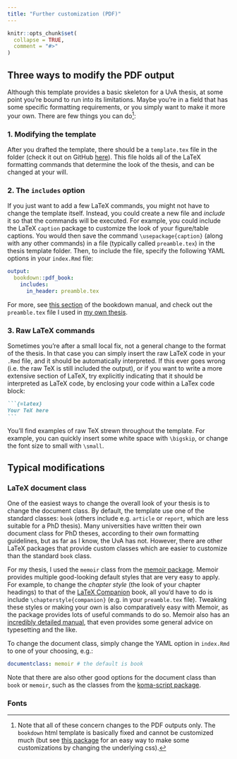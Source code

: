 ```yaml
---
title: "Further customization (PDF)"
---
```


```r
knitr::opts_chunk$set(
  collapse = TRUE,
  comment = "#>"
)
```

## Three ways to modify the PDF output

Although this template provides a basic skeleton for a UvA thesis, at some point you're bound to run into its limitations. Maybe you're in a field that has some specific formatting requirements, or you simply want to make it more your own. There are few things you can do[^htmlmod]:

[^htmlmod]: Note that all of these concern changes to the PDF outputs only. The `bookdown` html template is basically fixed and cannot be customized much (but see [this package](https://github.com/hebrewseniorlife/bookdownThemeEditor) for an easy way to make some customizations by changing the underlying css).

### 1. Modifying the template

After you drafted the template, there should be a `template.tex` file in the folder (check it out on GitHub [here](https://github.com/lcreteig/amsterdown/blob/master/inst/rmarkdown/templates/thesis/skeleton/template.tex)). This file holds all of the LaTeX formatting commands that determine the look of the thesis, and can be changed at your will.

### 2. The `includes` option

If you just want to add a few LaTeX commands, you might not have to change the template itself. Instead, you could create a new file and *include* it so that the commands will be executed. For example, you could include the LaTeX `caption` package to customize the look of your figure/table captions. You would then save the command `\usepackage{caption}` (along with any other commands) in a file (typically called `preamble.tex`) in the thesis template folder. Then, to include the file, specify the following YAML options in your `index.Rmd` file:

```yaml
output:
  bookdown::pdf_book:
    includes:
      in_header: preamble.tex
```

For more, see [this section](https://bookdown.org/yihui/bookdown/yaml-options.html) of the bookdown manual, and check out the `preamble.tex` file I used in [my own thesis](https://github.com/lcreteig/thesis/blob/master/tex/preamble.tex).

### 3. Raw LaTeX commands

Sometimes you're after a small local fix, not a general change to the format of the thesis. In that case you can simply insert the raw LaTeX code in your `.Rmd` file, and it should be automatically interpreted. If this ever goes wrong (i.e. the raw TeX is still included the output), or if you want to write a more extensive section of LaTeX, try explicitly indicating that it should be interpreted as LaTeX code, by enclosing your code within a LaTex code block: 

````markdown
```{=latex}
Your TeX here
```
````

You'll find examples of raw TeX strewn throughout the template. For example, you can quickly insert some white space with `\bigskip`, or change the font size to small with `\small`.

## Typical modifications

### LaTeX document class

One of the easiest ways to change the overall look of your thesis is to change the document class. By default, the template use one of the standard classes: `book` (others include e.g. `article` or `report`, which are less suitable for a PhD thesis). Many universities have written their own document class for PhD theses, according to their own formatting guidelines, but as far as I know, the UvA has not. However, there are other LaTeX packages that provide custom classes which are easier to customize than the standard `book` class.

For my thesis, I used the `memoir` class from the [memoir package](https://ctan.org/pkg/memoir?lang=en). Memoir provides multiple good-looking default styles that are very easy to apply. For example, to change the *chapter style* (the look of your chapter headings) to that of the [LaTeX Companion](https://www.latex-project.org/help/books/bookpart_tlc2-ch0.pdf) book, all you'd have to do is include `\chapterstyle{companion}` (e.g. in your `preamble.tex` file). Tweaking these styles or making your own is also comparatively easy with Memoir, as the package provides lots of useful commands to do so. Memoir also has an [incredibly detailed manual](http://texdoc.net/texmf-dist/doc/latex/memoir/memman.pdf), that even provides some general advice on typesetting and the like. 

To change the document class, simply change the YAML option in `index.Rmd` to one of your choosing, e.g.:

```yaml
documentclass: memoir # the default is book
```

Note that there are also other good options for the document class than `book` or `memoir`, such as the classes from the [koma-script package](https://ctan.org/pkg/koma-script).

### Fonts


